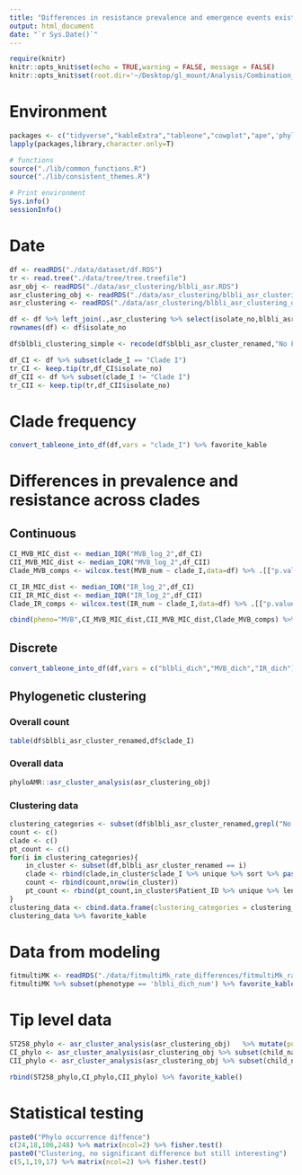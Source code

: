 ```yaml
---
title: "Differences in resistance prevalence and emergence events exist across clades of epidemic-lineage ST258  "
output: html_document
date: "`r Sys.Date()`"
---
```


```r
require(knitr)
knitr::opts_knit$set(echo = TRUE,warning = FALSE, message = FALSE)  
knitr::opts_knit$set(root.dir='~/Desktop/gl_mount/Analysis/Combination_resistance/pre-intro-blbli-resistance-ms/') 
```

# Environment
```r
packages <- c("tidyverse","kableExtra","tableone","cowplot","ape",'phyloAMR')
lapply(packages,library,character.only=T)

# functions
source("./lib/common_functions.R")
source("./lib/consistent_themes.R")  

# Print environment
Sys.info()
sessionInfo()
```
 
# Date
```r
df <- readRDS("./data/dataset/df.RDS") 
tr <- read.tree("./data/tree/tree.treefile") 
asr_obj <- readRDS("./data/asr_clustering/blbli_asr.RDS") 
asr_clustering_obj <- readRDS("./data/asr_clustering/blbli_asr_clustering.RDS") 
asr_clustering <- readRDS("./data/asr_clustering/blbli_asr_clustering_df.RDS") 

df <- df %>% left_join(.,asr_clustering %>% select(isolate_no,blbli_asr_cluster_renamed ))
rownames(df) <- df$isolate_no

df$blbli_clustering_simple <- recode(df$blbli_asr_cluster_renamed,"No Feature"="Susceptible") 
```

```r
df_CI <- df %>% subset(clade_I == "Clade I")
tr_CI <- keep.tip(tr,df_CI$isolate_no)
df_CII <- df %>% subset(clade_I != "Clade I")
tr_CII <- keep.tip(tr,df_CII$isolate_no)
```

# Clade frequency
```r
convert_tableone_into_df(df,vars = "clade_I") %>% favorite_kable
```

# Differences in prevalence and resistance across  clades
## Continuous
```r
CI_MVB_MIC_dist <- median_IQR("MVB_log_2",df_CI)
CII_MVB_MIC_dist <- median_IQR("MVB_log_2",df_CII)
Clade_MVB_comps <- wilcox.test(MVB_num ~ clade_I,data=df) %>% .[["p.value"]] %>% round(.,digits=4)

CI_IR_MIC_dist <- median_IQR("IR_log_2",df_CI)
CII_IR_MIC_dist <- median_IQR("IR_log_2",df_CII)
Clade_IR_comps <- wilcox.test(IR_num ~ clade_I,data=df) %>% .[["p.value"]] %>% round(.,digits=4)

cbind(pheno="MVB",CI_MVB_MIC_dist,CII_MVB_MIC_dist,Clade_MVB_comps) %>% rbind(.,cbind(pheno="IR",CI_IR_MIC_dist,CII_IR_MIC_dist,Clade_IR_comps)) %>% `colnames<-`(c("Pheno","Clade I","Clade II","p-value")) %>% favorite_kable()
``` 

## Discrete
```r
convert_tableone_into_df(df,vars = c("blbli_dich","MVB_dich","IR_dich"),strata="clade_I",outcome_names = c("Clade I","Clade II"))  %>% favorite_kable()
```

## Phylogenetic clustering
### Overall count
```r
table(df$blbli_asr_cluster_renamed,df$clade_I)
```
### Overall data
```r
phyloAMR::asr_cluster_analysis(asr_clustering_obj)
```

### Clustering data
```r
clustering_categories <- subset(df$blbli_asr_cluster_renamed,grepl("No Feature",df$blbli_asr_cluster_renamed)==F) %>% sort %>%  unique
count <- c()
clade <- c()
pt_count <- c()
for(i in clustering_categories){
    in_cluster <- subset(df,blbli_asr_cluster_renamed == i)
    clade <- rbind(clade,in_cluster$clade_I %>% unique %>% sort %>% paste0(collapse="&"))
    count <- rbind(count,nrow(in_cluster))
    pt_count <- rbind(pt_count,in_cluster$Patient_ID %>% unique %>% length) 
}
clustering_data <- cbind.data.frame(clustering_categories = clustering_categories,clade,count,pt_count) %>% arrange(clade,-pt_count)
clustering_data %>% favorite_kable 
```

# Data from modeling
```r
fitmultiMK <- readRDS("./data/fitmultiMk_rate_differences/fitmultiMk_rate_differences_table.RDS")
fitmultiMK %>% subset(phenotype == 'blbli_dich_num') %>% favorite_kable()
```

# Tip level data
```r
ST258_phylo <- asr_cluster_analysis(asr_clustering_obj)   %>% mutate(population = "ST258")
CI_phylo <- asr_cluster_analysis(asr_clustering_obj %>% subset(child_name %in% df_CI$isolate_no))  %>% mutate(population = "Clade I")
CII_phylo <- asr_cluster_analysis(asr_clustering_obj %>% subset(child_name %in% df_CII$isolate_no)) %>% mutate(population = "Clade II")

rbind(ST258_phylo,CI_phylo,CII_phylo) %>% favorite_kable()
```
# Statistical testing
```r
paste0("Phylo occurrence diffence")
c(24,18,106,248) %>% matrix(ncol=2) %>% fisher.test()
paste0("Clustering, no significant difference but still interesting")
c(5,1,19,17) %>% matrix(ncol=2) %>% fisher.test()
``` 
 